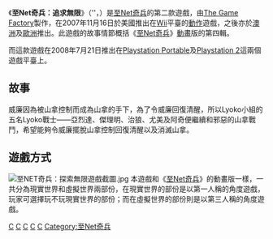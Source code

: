 {{noteTA
|G1=Games
|G2=CodeLyoko
}}
{{Infobox VG
| title = 至Net奇兵：追求無限
|english = Code Lyoko: Quest for Infinity
| image = 
| developer = Neko Entertainment
| publisher = The Game Factory
| released = '''Wii'''{{Vgrelease|NA|2007年11月16日|AU|2007年11月22日|EU|2007年11月23日}}'''Playstation 2、Playstation Portable'''{{Vgrelease|NA|2008年7月21日}}
| genre = [[動作遊戲|動作]]
| modes = [[單人遊戲|單人遊戲]]
| platforms= [[Wii|Wii]]、[[Playstation_Portable|Playstation Portable]]、[[Playstation_2|Playstation 2]]
}}
《'''至Net奇兵：追求無限'''》（{{lang-fr|''Code Lyoko: Plongez vers L'infini}}''，{{lang-en|''Code Lyoko: Quest for Infinity''}}）是[[至Net奇兵|至Net奇兵]]的第二款遊戲，由[[The_Game_Factory|The Game Factory]]製作，在2007年11月16日於美國推出在[[Wii|Wii]]平臺的[[動作遊戲|動作]]遊戲，之後亦於[[澳洲|澳洲]]及[[歐洲|歐洲]]推出。此遊戲的故事情節概括《[[至Net奇兵|至Net奇兵]]》[[動畫|動畫]]版的第四輯。

而這款遊戲在2008年7月21日推出在[[Playstation_Portable|Playstation Portable]]及[[Playstation_2|Playstation 2]]這兩個遊戲平臺上。

== 故事 ==
威廉因為被山拿控制而成為山拿的手下，為了令威廉回復清醒，所以Lyoko小組的五名Lyoko戰士——亞烈達、傑理明、治狼、尤美及阿奇便繼續和邪惡的山拿戰鬥，希望能夠令威廉擺脫山拿控制回復清醒以及消滅山拿。

== 遊戲方式 ==
[[File:至NET奇兵：探索無限遊戲截圖.jpg|left]]
本遊戲和《[[至Net奇兵|至Net奇兵]]》的動畫版一樣，一共分為現實世界和虛擬世界兩部份，在現實世界的部份是以第一人稱的角度遊戲，玩家可選擇玩不玩現實世界的部份；而在虛擬世界的部份則是以第三人稱的角度遊戲。

{{至Net奇兵}}

[[Category:2007年电子游戏|C]]
[[Category:Wii遊戲|C]]
[[Category:PlayStation_Portable游戏|C]]
[[Category:PlayStation_2游戏|C]]
[[Category:動作遊戲|C]]
[[Category:至Net奇兵|Category:至Net奇兵]]